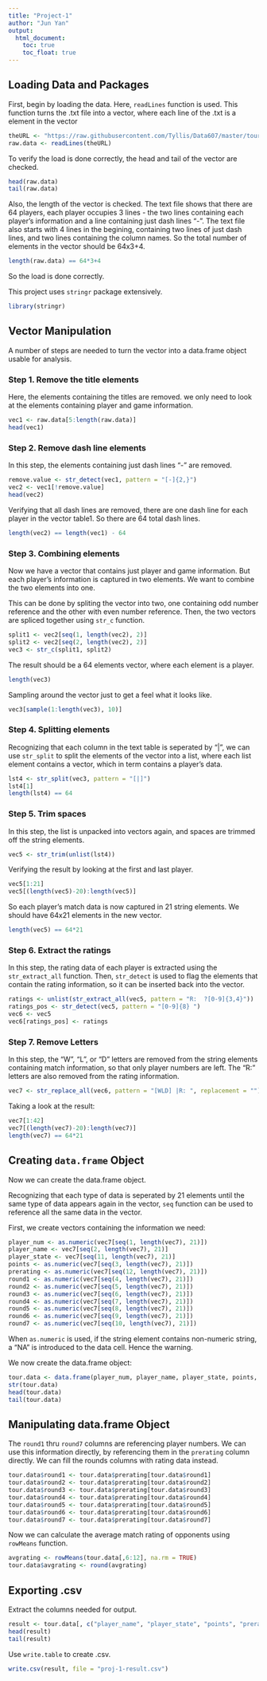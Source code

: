 ---
title: "Project-1"
author: "Jun Yan"
output:
  html_document:
    toc: true
    toc_float: true
---

## Loading Data and Packages

First, begin by loading the data. Here, `readLines` function is used. This function turns the .txt file into a vector, where each line of the .txt is a element in the vector

```{r}
theURL <- "https://raw.githubusercontent.com/Tyllis/Data607/master/tournamentinfo.txt"
raw.data <- readLines(theURL)
```

To verify the load is done correctly, the head and tail of the vector are checked.

```{r}
head(raw.data)
tail(raw.data)
```

Also, the length of the vector is checked. The text file shows that there are 64 players, each player occupies 3 lines - the two lines containing each player's information and a line containing just dash lines "-". The text file also starts with 4 lines in the begining, containing two lines of just dash lines, and two lines containing the column names. So the total number of elements in the vector should be 64x3+4.

```{r}
length(raw.data) == 64*3+4
```

So the load is done correctly.

This project uses `stringr` package extensively.

```{r}
library(stringr)
```

## Vector Manipulation

A number of steps are needed to turn the vector into a data.frame object usable for analysis.

### Step 1. Remove the title elements

Here, the elements containing the titles are removed. we only need to look at the elements containing player and game information.

```{r}
vec1 <- raw.data[5:length(raw.data)]
head(vec1)
```

### Step 2. Remove dash line elements

In this step, the elements containing just dash lines "-" are removed.

```{r}
remove.value <- str_detect(vec1, pattern = "[-]{2,}")
vec2 <- vec1[!remove.value]
head(vec2)
```

Verifying that all dash lines are removed, there are one dash line for each player in the vector table1. So there are 64 total dash lines.

```{r}
length(vec2) == length(vec1) - 64
```

### Step 3. Combining elements

Now we have a vector that contains just player and game information. But each player's information is captured in two elements. We want to combine the two elements into one. 

This can be done by spliting the vector into two, one containing odd number reference and the other with even number reference. Then, the two vectors are spliced together using `str_c` function.

```{r}
split1 <- vec2[seq(1, length(vec2), 2)] 
split2 <- vec2[seq(2, length(vec2), 2)] 
vec3 <- str_c(split1, split2)
```

The result should be a 64 elements vector, where each element is a player.

```{r}
length(vec3)
```

Sampling around the vector just to get a feel what it looks like.

```{r}
vec3[sample(1:length(vec3), 10)]
```

### Step 4. Splitting elements 

Recognizing that each column in the text table is seperated by "|", we can use `str_split` to split the elements of the vector into a list, where each list element contains a vector, which in term contains a player's data. 

```{r}
lst4 <- str_split(vec3, pattern = "[|]")
lst4[1]
length(lst4) == 64
```

### Step 5. Trim spaces

In this step, the list is unpacked into vectors again, and spaces are trimmed off the string elements.

```{r}
vec5 <- str_trim(unlist(lst4))
```

Verifying the result by looking at the first and last player.

```{r}
vec5[1:21]
vec5[(length(vec5)-20):length(vec5)]
```

So each player's match data is now captured in 21 string elements. We should have 64x21 elements in the new vector.

```{r}
length(vec5) == 64*21
```

### Step 6. Extract the ratings

In this step, the rating data of each player is extracted using the `str_extract_all` function. Then, `str_detect` is used to flag the elements that contain the rating information, so it can be inserted back into the vector.

```{r}
ratings <- unlist(str_extract_all(vec5, pattern = "R:  ?[0-9]{3,4}"))
ratings_pos <- str_detect(vec5, pattern = "[0-9]{8} ")
vec6 <- vec5
vec6[ratings_pos] <- ratings
```

### Step 7. Remove Letters

In this step, the "W", "L", or "D" letters are removed from the string elements containing match information, so that only player numbers are left. The "R:" letters are also removed from the rating information.

```{r}
vec7 <- str_replace_all(vec6, pattern = "[WLD] |R: ", replacement = "")
```

Taking a look at the result:

```{r}
vec7[1:42]
vec7[(length(vec7)-20):length(vec7)]
length(vec7) == 64*21
```

## Creating `data.frame` Object

Now we can create the data.frame object. 

Recognizing that each type of data is seperated by 21 elements until the same type of data appears again in the vector, `seq` function can be used to reference all the same data in the vector. 

First, we create vectors containing the information we need:

```{r}
player_num <- as.numeric(vec7[seq(1, length(vec7), 21)])
player_name <- vec7[seq(2, length(vec7), 21)]
player_state <- vec7[seq(11, length(vec7), 21)]
points <- as.numeric(vec7[seq(3, length(vec7), 21)])
prerating <- as.numeric(vec7[seq(12, length(vec7), 21)])
round1 <- as.numeric(vec7[seq(4, length(vec7), 21)])
round2 <- as.numeric(vec7[seq(5, length(vec7), 21)])
round3 <- as.numeric(vec7[seq(6, length(vec7), 21)])
round4 <- as.numeric(vec7[seq(7, length(vec7), 21)])
round5 <- as.numeric(vec7[seq(8, length(vec7), 21)])
round6 <- as.numeric(vec7[seq(9, length(vec7), 21)])
round7 <- as.numeric(vec7[seq(10, length(vec7), 21)])
```

When `as.numeric` is used, if the string element contains non-numeric string, a "NA" is introduced to the data cell. Hence the warning. 

We now create the data.frame object:

```{r}
tour.data <- data.frame(player_num, player_name, player_state, points, prerating, round1, round2, round3, round4, round5, round6, round7)
str(tour.data)
head(tour.data)
tail(tour.data)
```

## Manipulating data.frame Object

The `round1` thru `round7` columns are referencing player numbers. We can use this information directly, by referencing them in the `prerating` column directly. We can fill the rounds columns with rating data instead.

```{r}
tour.data$round1 <- tour.data$prerating[tour.data$round1]
tour.data$round2 <- tour.data$prerating[tour.data$round2]
tour.data$round3 <- tour.data$prerating[tour.data$round3]
tour.data$round4 <- tour.data$prerating[tour.data$round4]
tour.data$round5 <- tour.data$prerating[tour.data$round5]
tour.data$round6 <- tour.data$prerating[tour.data$round6]
tour.data$round7 <- tour.data$prerating[tour.data$round7]

```

Now we can calculate the average match rating of opponents using `rowMeans` function.

```{r}
avgrating <- rowMeans(tour.data[,6:12], na.rm = TRUE)
tour.data$avgrating <- round(avgrating)
```

## Exporting .csv

Extract the columns needed for output.

```{r}
result <- tour.data[, c("player_name", "player_state", "points", "prerating", "avgrating")]
head(result)
tail(result)
```

Use `write.table` to create .csv.

```{r}
write.csv(result, file = "proj-1-result.csv")
```



